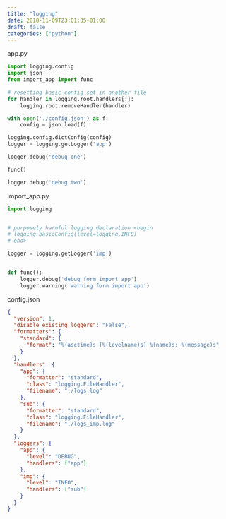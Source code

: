 ```yaml
---
title: "logging"
date: 2018-11-09T23:01:35+01:00
draft: false
categories: ["python"]
---
```


app.py
```python
import logging.config
import json
from import_app import func

# resetting basic config set in another file
for handler in logging.root.handlers[:]:
    logging.root.removeHandler(handler)

with open('./config.json') as f:
    config = json.load(f)

logging.config.dictConfig(config)
logger = logging.getLogger('app')

logger.debug('debug one')

func()

logger.debug('debug two')

```

import_app.py
```python
import logging


# purposely harmful logging declaration <begin
# logging.basicConfig(level=logging.INFO)
# end>

logger = logging.getLogger('imp')


def func():
    logger.debug('debug form import app')
    logger.warning('warning form import app')

```

config.json
```json
{
  "version": 1,
  "disable_existing_loggers": "False",
  "formatters": {
    "standard": {
      "format": "%(asctime)s [%(levelname)s] %(name)s: %(message)s"
    }
  },
  "handlers": {
    "app": {
      "formatter": "standard",
      "class": "logging.FileHandler",
      "filename": "./logs.log"
    },
    "sub": {
      "formatter": "standard",
      "class": "logging.FileHandler",
      "filename": "./logs_imp.log"
    }
  },
  "loggers": {
    "app": {
      "level": "DEBUG",
      "handlers": ["app"]
    },
    "imp": {
      "level": "INFO",
      "handlers": ["sub"]
    }
  }
}
```

